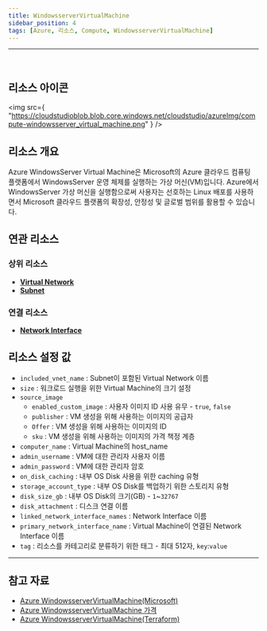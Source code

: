 ```yaml
---
title: WindowsserverVirtualMachine
sidebar_position: 4
tags: [Azure, 리소스, Compute, WindowsserverVirtualMachine]
---
```


<hr />
<br />

## 리소스 아이콘

<img
    src={
        "https://cloudstudioblob.blob.core.windows.net/cloudstudio/azureImg/compute-windowsserver_virtual_machine.png"
    }
/>

## 리소스 개요

Azure WindowsServer Virtual Machine은 Microsoft의 Azure 클라우드 컴퓨팅 플랫폼에서 WindowsServer 운영 체제를 실행하는 가상 머신(VM)입니다.
Azure에서 WindowsServer 가상 머신을 실행함으로써 사용자는 선호하는 Linux 배포를 사용하면서 Microsoft 클라우드 플랫폼의 확장성, 안정성 및 글로벌 범위를 활용할 수 있습니다.

## 연관 리소스

### 상위 리소스

-   [**Virtual Network**](https://docs.cstudio.app/docs/resource/azure/Network/VirtualNetwork)
-   [**Subnet**](https://docs.cstudio.app/docs/resource/azure/Network/Subnet)

### 연결 리소스

-   [**Network Interface**](https://docs.cstudio.app/docs/resource/azure/Network/NetworkInterface)

## 리소스 설정 값

-   `included_vnet_name` : Subnet이 포함된 Virtual Network 이름
-   `size` : 워크로드 실행을 위한 Virtual Machine의 크기 설정
-   `source_image`
    -   `enabled_custom_image` : 사용자 이미지 ID 사용 유무 - `true`, `false`
    -   `publisher` : VM 생성을 위해 사용하는 이미지의 공급자
    -   `Offer` : VM 생성을 위해 사용하는 이미지의 ID
    -   `sku` : VM 생성을 위해 사용하는 이미지의 가격 책정 계층
-   `computer_name` : Virtual Machine의 host_name
-   `admin_username` : VM에 대한 관리자 사용자 이름
-   `admin_password` : VM에 대한 관리자 암호
-   `on_disk_caching` : 내부 OS Disk 사용을 위한 caching 유형
-   `storage_account_type` : 내부 OS Disk를 백업하기 위한 스토리지 유형
-   `disk_size_gb` : 내부 OS Disk의 크기(GB) - `1`~`32767`
-   `disk_attachment` : 디스크 연결 이름
-   `linked_network_interface_names` : Network Interface 이름
-   `primary_network_interface_name` : Virtual Machine이 연결된 Network Interface 이름
-   `tag` : 리소스를 카테고리로 분류하기 위한 태그 - 최대 512자, `key`:`value`

---

## 참고 자료

-   [Azure WindowsserverVirtualMachine(Microsoft)](https://learn.microsoft.com/ko-kr/azure/virtual-machines/overview)
-   [Azure WindowsserverVirtualMachine 가격](https://azure.microsoft.com/en-us/pricing/details/virtual-machines/windows/)
-   [Azure WindowsserverVirtualMachine(Terraform)](https://registry.terraform.io/providers/hashicorp/azurerm/latest/docs/resources/windows_virtual_machine)
